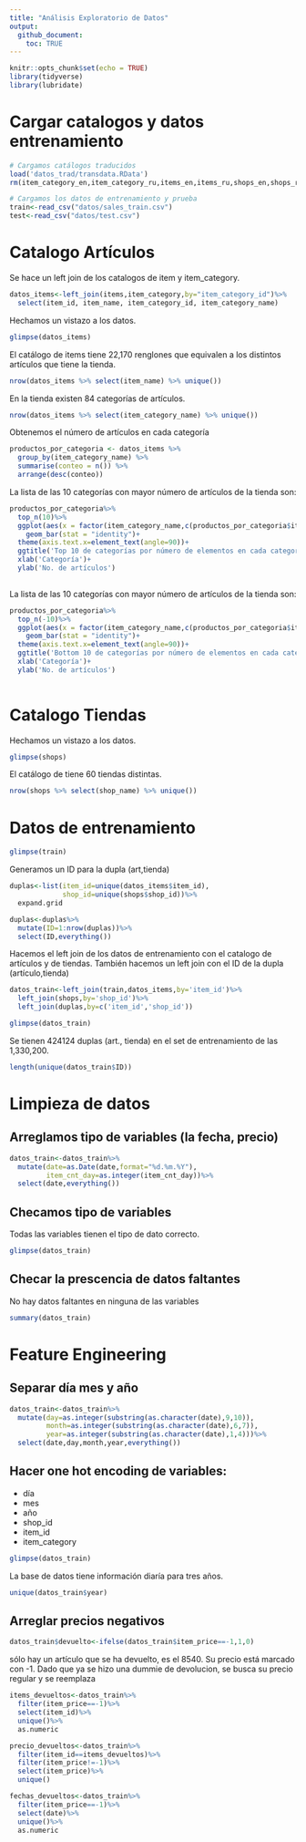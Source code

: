 ```yaml
---
title: "Análisis Exploratorio de Datos"
output: 
  github_document:
    toc: TRUE
---
```


```r
knitr::opts_chunk$set(echo = TRUE)
library(tidyverse)
library(lubridate)
```

# Cargar catalogos y datos entrenamiento
```r

# Cargamos catálogos traducidos 
load('datos_trad/transdata.RData')
rm(item_category_en,item_category_ru,items_en,items_ru,shops_en,shops_ru)

# Cargamos los datos de entrenamiento y prueba
train<-read_csv("datos/sales_train.csv")
test<-read_csv("datos/test.csv")

```

# Catalogo Artículos

Se hace un left join de los catalogos de item y item_category.
```r
datos_items<-left_join(items,item_category,by="item_category_id")%>%
  select(item_id, item_name, item_category_id, item_category_name)
```

Hechamos un vistazo a los datos.
```r
glimpse(datos_items)
```

El catálogo de items tiene 22,170 renglones que equivalen a los distintos artículos que tiene la tienda.

```r
nrow(datos_items %>% select(item_name) %>% unique())

```

En la tienda existen 84 categorías de artículos.

```r
nrow(datos_items %>% select(item_category_name) %>% unique())

```

Obtenemos el número de artículos en cada categoría 

```r
productos_por_categoria <- datos_items %>%
  group_by(item_category_name) %>%
  summarise(conteo = n()) %>%
  arrange(desc(conteo)) 
```

La lista de las 10 categorías con mayor número de artículos de la tienda son:

```r

productos_por_categoria%>%
  top_n(10)%>%
  ggplot(aes(x = factor(item_category_name,c(productos_por_categoria$item_category_name[1:10])), y = conteo)) + 
    geom_bar(stat = "identity")+
  theme(axis.text.x=element_text(angle=90))+
  ggtitle('Top 10 de categorías por número de elementos en cada categoría')+
  xlab('Categoría')+
  ylab('No. de artículos')
  
```

La lista de las 10 categorías con mayor número de artículos de la tienda son:

```r

productos_por_categoria%>%
  top_n(-10)%>%
  ggplot(aes(x = factor(item_category_name,c(productos_por_categoria$item_category_name[(nrow(productos_por_categoria)-10):nrow(productos_por_categoria)])), y = conteo)) + 
    geom_bar(stat = "identity")+
  theme(axis.text.x=element_text(angle=90))+
  ggtitle('Bottom 10 de categorías por número de elementos en cada categoría')+
  xlab('Categoría')+
  ylab('No. de artículos')
  
```

# Catalogo Tiendas

Hechamos un vistazo a los datos.
```r
glimpse(shops)
```

El catálogo de tiene 60 tiendas distintas. 

```r
nrow(shops %>% select(shop_name) %>% unique())

```


# Datos de entrenamiento 

```r
glimpse(train)
```

Generamos un ID para la dupla (art,tienda)
```r
duplas<-list(item_id=unique(datos_items$item_id),
             shop_id=unique(shops$shop_id))%>%
  expand.grid

duplas<-duplas%>%
  mutate(ID=1:nrow(duplas))%>%
  select(ID,everything())
```

Hacemos el left join de los datos de entrenamiento con el catalogo de artículos y de tiendas. También hacemos un left join con el ID de la dupla (artículo,tienda)

```r
datos_train<-left_join(train,datos_items,by='item_id')%>%
  left_join(shops,by='shop_id')%>%
  left_join(duplas,by=c('item_id','shop_id'))

```

```r
glimpse(datos_train)
```

Se tienen 424124 duplas (art., tienda) en el set de entrenamiento de las 1,330,200. 

```r
length(unique(datos_train$ID))
```

# Limpieza de datos

## Arreglamos tipo de variables (la fecha, precio)

```r
datos_train<-datos_train%>%
  mutate(date=as.Date(date,format="%d.%m.%Y"),
         item_cnt_day=as.integer(item_cnt_day))%>%
  select(date,everything())
```

## Checamos tipo de variables

Todas las variables tienen el tipo de dato correcto.

```r
glimpse(datos_train)
```

## Checar la prescencia de datos faltantes 

No hay datos faltantes en ninguna de las variables 

```r
summary(datos_train)
```


# Feature Engineering 

## Separar día mes y año

```r
datos_train<-datos_train%>%
  mutate(day=as.integer(substring(as.character(date),9,10)),
         month=as.integer(substring(as.character(date),6,7)),
         year=as.integer(substring(as.character(date),1,4)))%>%
  select(date,day,month,year,everything())
```

## Hacer one hot encoding de variables:

* día
* mes
* año
* shop_id
* item_id
* item_category

```r
glimpse(datos_train)
```

La base de datos tiene información diaría para tres años.

```r
unique(datos_train$year)
```

## Arreglar precios negativos

```r
datos_train$devuelto<-ifelse(datos_train$item_price==-1,1,0)

```

sólo hay un artículo que se ha devuelto, es el 8540. Su precio está marcado con -1. Dado que ya se hizo una dummie de devolucion, se busca su precio regular y se reemplaza 
```r
items_devueltos<-datos_train%>%
  filter(item_price==-1)%>%
  select(item_id)%>%
  unique()%>%
  as.numeric

precio_devueltos<-datos_train%>%
  filter(item_id==items_devueltos)%>%
  filter(item_price!=-1)%>%
  select(item_price)%>%
  unique()

fechas_devueltos<-datos_train%>%
  filter(item_price==-1)%>%
  select(date)%>%
  unique()%>%
  as.numeric
```


